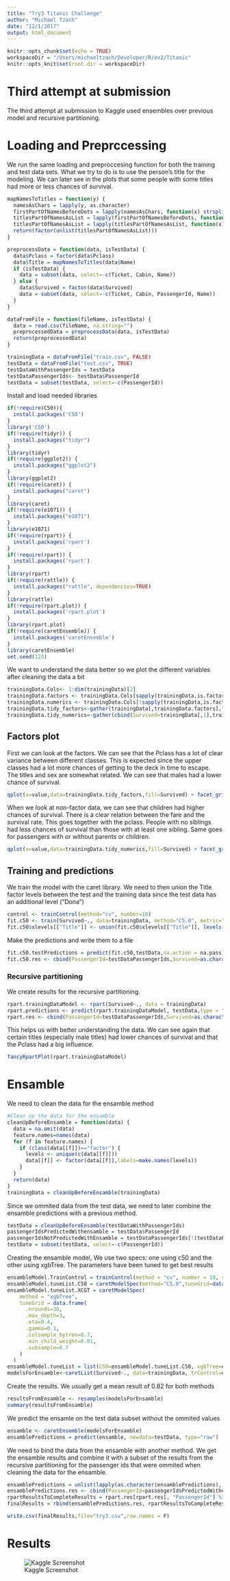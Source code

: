 ```yaml
---
title: "Try3 Titanic Challenge"
author: "Michael Tzach"
date: "12/1/2017"
output: html_document
---
```


```r
knitr::opts_chunk$set(echo = TRUE)
workspaceDir = "/Users/michaeltzach/Developer/R/ex2/Titanic"
knitr::opts_knit$set(root.dir = workspaceDir)
```

# Third attempt at submission
The third attempt at submission to Kaggle used ensembles over previous model and recursive partitioning.

# Loading and Preprccessing

We run the same loading and preproccesing function for both the training and test data sets.
What we try to do is to use the person's title for the modeling.
We can later see in the plots that some people with some titles had more or less chances of survival.
```r
mapNamesToTitles = function(y) {
  namesAsChars = lapply(y, as.character)
  firstPartOfNamesBeforeDots = lapply(namesAsChars, function(x) strsplit(x, '.', fixed = TRUE)[[1]][[1]])
  titlesPartOfNamesAsList = lapply(firstPartOfNamesBeforeDots, function(x) strsplit(x, ', ', fixed = TRUE)[[1]][[2]])
  titlesPartOfNamesAsList = lapply(titlesPartOfNamesAsList, function(x) if (x == "Dona") NA else x)
  return(factor(unlist(titlesPartOfNamesAsList)))
}

preprocessData = function(data, isTestData) {
  data$Pclass = factor(data$Pclass)
  data$Title = mapNamesToTitles(data$Name)
  if (isTestData) {
    data = subset(data, select=-c(Ticket, Cabin, Name))  
  } else {
    data$Survived = factor(data$Survived)
    data = subset(data, select=-c(Ticket, Cabin, PassengerId, Name))  
  }
}

dataFromFile = function(fileName, isTestData) {
  data = read.csv(fileName, na.string="")
  preprocessedData = preprocessData(data, isTestData)
  return(preprocessedData)
}

trainingData = dataFromFile("train.csv", FALSE)
testData = dataFromFile("test.csv", TRUE)
testDataWithPassengerIds = testData
testDataPassengerIds<- testData$PassengerId
testData = subset(testData, select=-c(PassengerId))
```

Install and load needed libraries
```r
if(!require(C50)){
  install.packages('C50')
}
library('C50')
if(!require(tidyr)) {
  install.packages("tidyr")
}
library(tidyr)
if(!require(ggplot2)) {
  install.packages("ggplot2")
}
library(ggplot2)
if(!require(caret)) {
  install.packages("caret")
}
library(caret)
if(!require(e1071)) {
  install.packages("e1071")
}
library(e1071)
if(!require(rpart)) {
  install.packages('rpart')
}
if(!require(rpart)) {
  install.packages('rpart')
}
library(rpart)
if(!require(rattle)) {
  install.packages("rattle", dependencies=TRUE)
}
library(rattle)
if(!require(rpart.plot)) {
  install.packages('rpart.plot')
}
library(rpart.plot)
if(!require(caretEnsemble)) {
  install.packages('caretEnsemble')
}
library(caretEnsemble)
set.seed(123)
```

We want to understand the data better so we plot the different variables after cleaning the data a bit
```r
trainingData.Cols<- 1:dim(trainingData)[2]
trainingData.factors <- trainingData.Cols[sapply(trainingData,is.factor)]
trainingData.numerics <- trainingData.Cols[!sapply(trainingData,is.factor)]
trainingData.tidy_factors<-gather(trainingData[,trainingData.factors],"feature","value",-1)
trainingData.tidy_numerics<-gather(cbind(Survived=trainingData[,1],trainingData[,trainingData.numerics]),"feature","value",-1)
```

## Factors plot
First we can look at the factors.
We can see that the Pclass has a lot of clear variance between different classes. This is expected since the upper classes had a lot more chances of getting to the deck in time to escape.
The titles and sex are somewhat related. We can see that males had a lower chance of survival.
```r
qplot(x=value,data=trainingData.tidy_factors,fill=Survived) + facet_grid(~feature,scales="free")
```

When we look at non-factor data, we can see that children had higher chances of survival.
There is a clear relation between the fare and the survival rate. This goes together with the pclass.
People with no siblings had less chances of survival than those with at least one sibling. Same goes for passengers with or without parents or children.
```r
qplot(x=value,data=trainingData.tidy_numerics,fill=Survived) + facet_grid(~feature,scales="free")
```

## Training and predictions

We train the model with the caret library.
We need to then union the Title factor levels between the test and the training data since the test data has an additional level ("Dona")
```r
control <- trainControl(method="cv", number=10)
fit.c50 <- train(Survived~., data=trainingData, method="C5.0", metric="Accuracy", trControl=control,na.action = na.pass)
fit.c50$xlevels[["Title"]] <- union(fit.c50$xlevels[["Title"]], levels(testData$Title))
```

Make the predictions and write them to a file
```r
fit.c50.testPredictions = predict(fit.c50,testData,na.action = na.pass)
fit.c50.res <- cbind(PassengerId=testDataPassengerIds,Survived=as.character(fit.c50.testPredictions))
```

### Recursive partitioning

We create results for the recursive partitioning.
```r
rpart.trainingDataModel <- rpart(Survived~., data = trainingData)
rpart.predictions <- predict(rpart.trainingDataModel, testData,type = "class")
rpart.res <- cbind(PassengerId=testDataPassengerIds,Survived=as.character(rpart.predictions))
```

This helps us with better understanding the data.
We can see again that certain titles (especially male titles) had lower chances of survival and that the Pclass had a big influence. 
```r
fancyRpartPlot(rpart.trainingDataModel)
```

# Ensamble

We need to clean the data for the ensamble method
```r
#Clean up the data for the ensamble
cleanUpBeforeEnsamble = function(data) {
  data = na.omit(data)
  feature.names=names(data)
  for (f in feature.names) {
    if (class(data[[f]])=="factor") {
      levels <- unique(c(data[[f]]))
      data[[f]] <- factor(data[[f]],labels=make.names(levels))
    }
  }
  return(data)
}
trainingData = cleanUpBeforeEnsamble(trainingData)
```

Since we ommited data from the test data, we need to later combine the ensamble predictions with a previous method.
```r
testData = cleanUpBeforeEnsamble(testDataWithPassengerIds)
passengerIdsPredictedWithensamble = testData$PassengerId
passengerIdsNotPredictedWithEnsamble = testDataPassengerIds[!(testDataPassengerIds %in% passengerIdsPredictedWithensamble)]
testData = subset(testData, select=-c(PassengerId))  
```

Creating the ensamble model,
We use two specs: one using c50 and the other using xgbTree. The parameters have been tuned to get best results
```r
ensambleModel.TrainControl = trainControl(method = "cv", number = 10, savePredictions='final', classProbs=TRUE)
ensambleModel.tuneList.C50 = caretModelSpec(method="C5.0",tuneGrid=data.frame(.trials=50, .model = 'tree', .winnow =FALSE))
ensambleModel.tuneList.XCGT = caretModelSpec(
    method = "xgbTree",
    tuneGrid = data.frame(
      .nrounds=30,
      .max_depth=3,
      .eta=0.4,
      .gamma=0.1,
      .colsample_bytree=0.7,
      .min_child_weight=0.01,
      .subsample=0.7
    )
  )  
ensambleModel.tuneList = list(C50=ensambleModel.tuneList.C50, xgbTree=ensambleModel.tuneList.XCGT)
modelsForEnsamble<-caretList(Survived~., data=trainingData, trControl=ensambleModel.TrainControl, metric="Accuracy",tuneList=ensambleModel.tuneList)
```

Create the results.
We usually get a mean result of 0.82 for both methods
```r
resultsFromEnsamble <- resamples(modelsForEnsamble)
summary(resultsFromEnsamble)
```

We predict the ensamle on the test data subset without the ommited values
```r
ensamble <- caretEnsemble(modelsForEnsamble)
ensamblePredictions = predict(ensamble, newdata=testData, type="raw")
```

We need to bind the data from the ensamble with another method.
We get the ensamble results and combine it with a subset of the results from the recursive partitioning for the passenger ids that were ommited when cleaning the data for the ensamble.
```r
ensamblePredictions = unlist(lapply(as.character(ensamblePredictions), function(x) if (x == "X1") 0 else 1))
ensamblePredictions.res <- cbind(PassengerId=passengerIdsPredictedWithensamble,Survived=ensamblePredictions)
rpartResultsToCompleteResults = rpart.res[rpart.res[, "PassengerId"] %in% passengerIdsNotPredictedWithEnsamble,]
finalResults = rbind(ensamblePredictions.res, rpartResultsToCompleteResults)
```

```r
write.csv(finalResults,file="try3.csv",row.names = F)
```

# Results

![Kaggle Screenshot](https://github.com/MichaelTzach/ex2/blob/master/try3/KaggleScreenshot.png?raw=true "Screenshot")